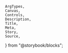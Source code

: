     ArgTypes,
    Canvas,
    Controls,
    Description,
    Title,
    Meta,
    Story,
    Source,
} from "@storybook/blocks";

<Meta of={stories} />
<Title of={stories} />
<Description of={Calendar} />

# Calendar

A calendar displays one or more date grids and allows users to select a single
date.

It is a thin layer on top of the
[React Aria Calendar component](https://react-spectrum.adobe.com/react-aria/Calendar.html)
with some additional props for styling / variants.

## Example

<Canvas
    sourceState="shown"
    of={stories.Default}
/>

## Props

<ArgTypes of={Calendar} />
